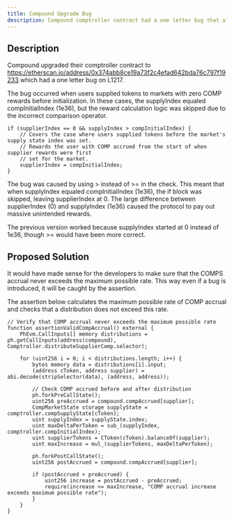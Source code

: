```yaml
---
title: Compound Upgrade Bug
description: Compound comptroller contract had a one letter bug that allowed users to receive massive amounts of COMP rewards
---
```


## Description

Compound upgraded their comptroller contract to https://etherscan.io/address/0x374abb8ce19a73f2c4efad642bda76c797f19233 which had a one letter bug on L1217.

The bug occurred when users supplied tokens to markets with zero COMP rewards before initialization. In these cases, the supplyIndex equaled compInitialIndex (1e36), but the reward calculation logic was skipped due to the incorrect comparison operator.

```solidity
if (supplierIndex == 0 && supplyIndex > compInitialIndex) {
    // Covers the case where users supplied tokens before the market's supply state index was set.
    // Rewards the user with COMP accrued from the start of when supplier rewards were first
    // set for the market.
    supplierIndex = compInitialIndex;
}
```

The bug was caused by using > instead of >= in the check. This meant that when supplyIndex equaled compInitialIndex (1e36), the if block was skipped, leaving supplierIndex at 0. The large difference between supplierIndex (0) and supplyIndex (1e36) caused the protocol to pay out massive unintended rewards.

The previous version worked because supplyIndex started at 0 instead of 1e36, though >= would have been more correct.

## Proposed Solution

It would have made sense for the developers to make sure that the COMPS accrual never exceeds the maximum possible rate.
This way even if a bug is introduced, it will be caught by the assertion.

The assertion below calculates the maximum possible rate of COMP accrual and checks that a distribution does not exceed this rate.

```solidity
// Verify that COMP accrual never exceeds the maximum possible rate
function assertionValidCompAccrual() external {
    PhEvm.CallInputs[] memory distributions = ph.getCallInputs(address(compound), Comptroller.distributeSupplierComp.selector);

    for (uint256 i = 0; i < distributions.length; i++) {
        bytes memory data = distributions[i].input;
        (address cToken, address supplier) = abi.decode(stripSelector(data), (address, address));

        // Check COMP accrued before and after distribution
        ph.forkPreCallState();
        uint256 preAccrued = compound.compAccrued[supplier];
        CompMarketState storage supplyState = comptroller.compSupplyState[cToken];
        uint supplyIndex = supplyState.index;
        uint maxDeltaPerToken = sub_(supplyIndex, comptroller.compInitialIndex);
        uint supplierTokens = CToken(cToken).balanceOf(supplier);
        uint maxIncrease = mul_(supplierTokens, maxDeltaPerToken);

        ph.forkPostCallState();
        uint256 postAccrued = compound.compAccrued[supplier];

        if (postAccrued > preAccrued) {
            uint256 increase = postAccrued - preAccrued;
            require(increase <= maxIncrease, "COMP accrual increase exceeds maximum possible rate");
        }
    }
}
```

